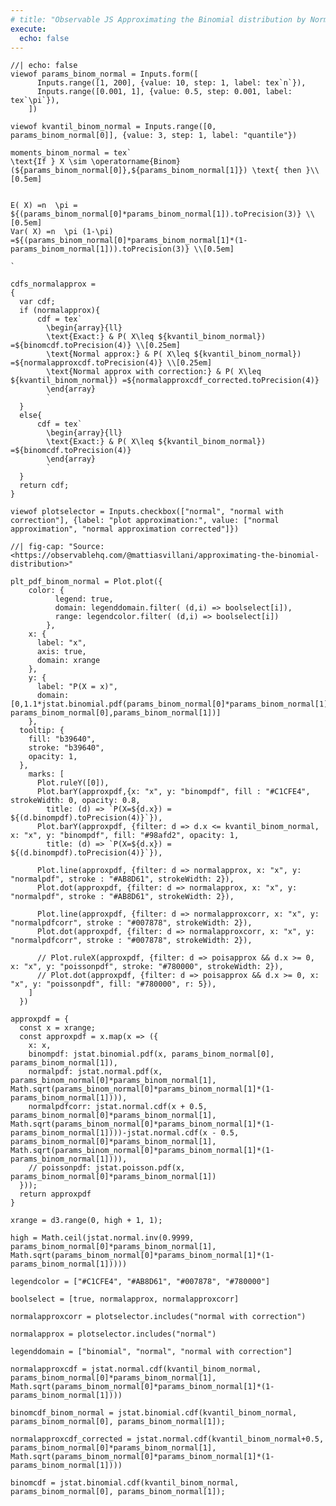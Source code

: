 ```yaml
---
# title: "Observable JS Approximating the Binomial distribution by Normal"
execute:
  echo: false
---
```



```ojs
//| echo: false
viewof params_binom_normal = Inputs.form([
      Inputs.range([1, 200], {value: 10, step: 1, label: tex`n`}),
      Inputs.range([0.001, 1], {value: 0.5, step: 0.001, label: tex`\pi`}),
    ])
```


```ojs
viewof kvantil_binom_normal = Inputs.range([0, params_binom_normal[0]], {value: 3, step: 1, label: "quantile"})
```


```ojs
moments_binom_normal = tex`
\text{If } X \sim \operatorname{Binom}(${params_binom_normal[0]},${params_binom_normal[1]}) \text{ then }\\[0.5em]


E( X) =n  \pi = ${(params_binom_normal[0]*params_binom_normal[1]).toPrecision(3)} \\[0.5em]
Var( X) =n  \pi (1-\pi) =${(params_binom_normal[0]*params_binom_normal[1]*(1-params_binom_normal[1])).toPrecision(3)} \\[0.5em]

`
```


```ojs
cdfs_normalapprox = 
{
  var cdf;
  if (normalapprox){
      cdf = tex`
        \begin{array}{ll}
        \text{Exact:} & P( X\leq ${kvantil_binom_normal}) =${binomcdf.toPrecision(4)} \\[0.25em]
        \text{Normal approx:} & P( X\leq ${kvantil_binom_normal}) =${normalapproxcdf.toPrecision(4)} \\[0.25em]
        \text{Normal approx with correction:} & P( X\leq ${kvantil_binom_normal}) =${normalapproxcdf_corrected.toPrecision(4)}
        \end{array}
        `
  }
  else{
      cdf = tex`
        \begin{array}{ll}
        \text{Exact:} & P( X\leq ${kvantil_binom_normal}) =${binomcdf.toPrecision(4)}
        \end{array}
        `
  }
  return cdf;
}
```


```ojs
viewof plotselector = Inputs.checkbox(["normal", "normal with correction"], {label: "plot approximation:", value: ["normal approximation", "normal approximation corrected"]})
```

```ojs
//| fig-cap: "Source: <https://observablehq.com/@mattiasvillani/approximating-the-binomial-distribution>"

plt_pdf_binom_normal = Plot.plot({
    color: {
          legend: true,
          domain: legenddomain.filter( (d,i) => boolselect[i]),
          range: legendcolor.filter( (d,i) => boolselect[i])
        },
    x: {
      label: "x",
      axis: true,
      domain: xrange
    },
    y: {
      label: "P(X = x)",
      domain: [0,1.1*jstat.binomial.pdf(params_binom_normal[0]*params_binom_normal[1], params_binom_normal[0],params_binom_normal[1])]
    },
  tooltip: {
    fill: "b39640",
    stroke: "b39640",
    opacity: 1,
  },
    marks: [
      Plot.ruleY([0]),
      Plot.barY(approxpdf,{x: "x", y: "binompdf", fill : "#C1CFE4", strokeWidth: 0, opacity: 0.8, 
        title: (d) => `P(X=${d.x}) = ${(d.binompdf).toPrecision(4)}`}),
      Plot.barY(approxpdf, {filter: d => d.x <= kvantil_binom_normal, x: "x", y: "binompdf", fill: "#98afd2", opacity: 1,
        title: (d) => `P(X=${d.x}) = ${(d.binompdf).toPrecision(4)}`}),
      
      Plot.line(approxpdf, {filter: d => normalapprox, x: "x", y: "normalpdf", stroke : "#AB8D61", strokeWidth: 2}),
      Plot.dot(approxpdf, {filter: d => normalapprox, x: "x", y: "normalpdf", stroke : "#AB8D61", strokeWidth: 2}),
      
      Plot.line(approxpdf, {filter: d => normalapproxcorr, x: "x", y: "normalpdfcorr", stroke : "#007878", strokeWidth: 2}),
      Plot.dot(approxpdf, {filter: d => normalapproxcorr, x: "x", y: "normalpdfcorr", stroke : "#007878", strokeWidth: 2}),
      
      // Plot.ruleX(approxpdf, {filter: d => poisapprox && d.x >= 0, x: "x", y: "poissonpdf", stroke: "#780000", strokeWidth: 2}),  
      // Plot.dot(approxpdf, {filter: d => poisapprox && d.x >= 0, x: "x", y: "poissonpdf", fill: "#780000", r: 5}),
    ]
  })
```


```ojs
approxpdf = {
  const x = xrange;
  const approxpdf = x.map(x => ({
    x: x, 
    binompdf: jstat.binomial.pdf(x, params_binom_normal[0], params_binom_normal[1]),
    normalpdf: jstat.normal.pdf(x, params_binom_normal[0]*params_binom_normal[1], Math.sqrt(params_binom_normal[0]*params_binom_normal[1]*(1-params_binom_normal[1]))), 
    normalpdfcorr: jstat.normal.cdf(x + 0.5, params_binom_normal[0]*params_binom_normal[1], Math.sqrt(params_binom_normal[0]*params_binom_normal[1]*(1-params_binom_normal[1])))-jstat.normal.cdf(x - 0.5, params_binom_normal[0]*params_binom_normal[1], Math.sqrt(params_binom_normal[0]*params_binom_normal[1]*(1-params_binom_normal[1]))),
    // poissonpdf: jstat.poisson.pdf(x, params_binom_normal[0]*params_binom_normal[1])
  }));
  return approxpdf
}
```

```ojs
xrange = d3.range(0, high + 1, 1);
```

```ojs
high = Math.ceil(jstat.normal.inv(0.9999, params_binom_normal[0]*params_binom_normal[1], Math.sqrt(params_binom_normal[0]*params_binom_normal[1]*(1-params_binom_normal[1]))))
```

<!-- ```{ojs} -->
<!-- //low = Math.floor(jstat.normal.inv(0.0001, params_binom_normal[0]*params_binom_normal[1], Math.sqrt(params_binom_normal[0]*params_binom_normal[1]*(1-params_binom_normal[1])))) -->
<!-- ``` -->

```ojs
legendcolor = ["#C1CFE4", "#AB8D61", "#007878", "#780000"]
```

```ojs
boolselect = [true, normalapprox, normalapproxcorr]
```

```ojs
normalapproxcorr = plotselector.includes("normal with correction")
```

```ojs
normalapprox = plotselector.includes("normal")
```


```ojs
legenddomain = ["binomial", "normal", "normal with correction"]
```

```ojs
normalapproxcdf = jstat.normal.cdf(kvantil_binom_normal, params_binom_normal[0]*params_binom_normal[1], Math.sqrt(params_binom_normal[0]*params_binom_normal[1]*(1-params_binom_normal[1])))
```

```ojs
binomcdf_binom_normal = jstat.binomial.cdf(kvantil_binom_normal, params_binom_normal[0], params_binom_normal[1]);
```

```ojs
normalapproxcdf_corrected = jstat.normal.cdf(kvantil_binom_normal+0.5, params_binom_normal[0]*params_binom_normal[1], Math.sqrt(params_binom_normal[0]*params_binom_normal[1]*(1-params_binom_normal[1])))
```

```ojs
binomcdf = jstat.binomial.cdf(kvantil_binom_normal, params_binom_normal[0], params_binom_normal[1]);
```

